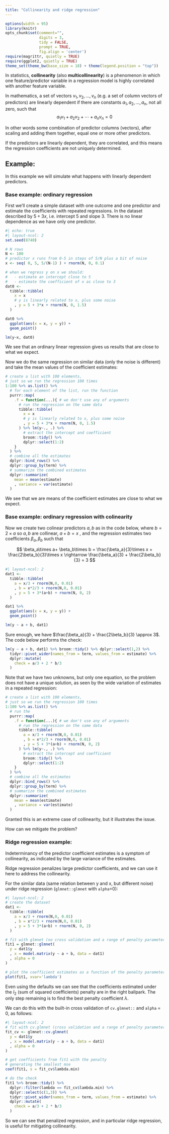 ```yaml
---
title: "Collinearity and ridge regression"
---
```


```r
options(width = 95)
library(knitr)
opts_chunk$set(comment="", 
               digits = 3, 
               tidy = FALSE, 
               prompt = TRUE,
               fig.align = 'center')
require(magrittr, quietly = TRUE)
require(ggplot2, quietly = TRUE)
theme_set(theme_bw(base_size = 18) + theme(legend.position = "top"))
```

In statistics, **collinearity** (also **multicollinearity**) is a phenomenon in which one feature/predictor variable in a regression model is highly correlated with another feature variable.

In mathematics, a set of vectors $v_1,v_2,\ldots,v_n$ (e.g. a set of column vectors of predictors) are linearly dependent if there are constants $a_1,a_2,\ldots,a_n$, not all zero, such that $$
a_1v_1+a_2v_2+ \cdots + a_nv_n = 0
$$

In other words some combination of predictor columns (vectors), after scaling and adding them together, equal one or more other predictors.

If the predictors are linearly dependent, they are correlated, and this means the regression coefficients are not uniquely determined.

## Example:

In this example we will simulate what happens with linearly dependent predictors.

### Base example: ordinary regression

First we'll create a simple dataset with one outcome and one predictor and estimate the coefficients with repeated regressions. In the dataset described by $5 + 3x$, i.e. intercept 5 and slope 3. There is no linear dependence as we have only one predictor.

```r
#| echo: true 
#| layout-ncol: 2
set.seed(8740)

# N rows
N <- 100
# predictor x runs from 0-5 in steps of 5/N plus a bit of noise
x <- seq( 0, 5, 5/(N-1) ) + rnorm(N, 0, 0.1)

# when we regress y on x we should: 
#   - estimate an intercept close to 5 
#   - estimate the coefficient of x as close to 3 
dat0 <- 
  tibble::tibble( 
    x = x 
    # y is linearly related to x, plus some noise
    , y = 5 + 3*x + rnorm(N, 0, 1.5)
  )

dat0 %>% 
  ggplot(aes(x = x, y = y)) +
  geom_point()

lm(y~x, dat0)
```

We see that an ordinary linear regression gives us results that are close to what we expect.

Now we do the same regression on similar data (only the noise is different) and take the mean values of the coefficient estimates:

```r
# create a list with 100 elements,
# just so we run the regression 100 times
1:100 %>% as.list() %>% 
  # for each element of the list, run the function 
  purrr::map(
    .f = function(...){ # we don't use any of arguments
      # run the regression on the same data
      tibble::tibble( 
        x = x 
        # y is linearly related to x, plus some noise
        , y = 5 + 3*x + rnorm(N, 0, 1.5)
      ) %>% lm(y~., .) %>% 
        # extract the intercept and coefficient
        broom::tidy() %>% 
        dplyr::select(1:2) 
    }
  ) %>% 
  # combine all the estimates
  dplyr::bind_rows() %>% 
  dplyr::group_by(term) %>% 
  # summarize the combined estimates
  dplyr::summarize(
    mean = mean(estimate)
    , variance = var(estimate) 
  ) 
```

We see that we are means of the coefficient estimates are close to what we expect.

### Base example: ordinary regression with colinearity

Now we create two colinear predictors $a,b$ as in the code below, where $b=2\times a$ so $a,b$ are collinear, $a+b=x$ , and the regression estimates two coefficients $\beta_a,\beta_b$ such that

$$
\beta_a\times a+ \beta_b\times b = \frac{\beta_a}{3}\times x + \frac{2\beta_b}{3}\times x \rightarrow \frac{\beta_a}{3} + \frac{2\beta_b}{3} = 3
$$

```r
#| layout-ncol: 2
dat1 <- 
  tibble::tibble( 
    a = x/3 + rnorm(N,0, 0.01)
    , b = x*2/3 + rnorm(N,0, 0.01)
    , y = 5 + 3*(a+b) + rnorm(N, 0, 2)
  )

dat1 %>% 
  ggplot(aes(x = x, y = y)) +
  geom_point()

lm(y ~ a + b, dat1)
```

Sure enough, we have $\frac{\beta_a}{3} + \frac{2\beta_b}{3} \approx 3$. The code below performs the check:

```r
lm(y ~ a + b, dat1) %>% broom::tidy() %>% dplyr::select(1,2) %>% 
  tidyr::pivot_wider(names_from = term, values_from = estimate) %>% 
  dplyr::mutate(
    check = a/3 + 2 * b/3
  )
```

Note that we have two unknowns, but only one equation, so the problem does not have a unique solution, as seen by the wide variation of estimates in a repeated regression:

```r
# create a list with 100 elements,
# just so we run the regression 100 times
1:100 %>% as.list() %>% 
  # run the 
  purrr::map(
    .f = function(...){ # we don't use any of arguments
      # run the regression on the same data
      tibble::tibble( 
        a = x/3 + rnorm(N,0, 0.01)
        , b = x*2/3 + rnorm(N,0, 0.01)
        , y = 5 + 3*(a+b) + rnorm(N, 0, 2)
      ) %>% lm(y~., .) %>% 
        # extract the intercept and coefficient
        broom::tidy() %>% 
        dplyr::select(1:2) 
    }
  ) %>% 
  # combine all the estimates
  dplyr::bind_rows() %>% 
  dplyr::group_by(term) %>% 
  # summarize the combined estimates
  dplyr::summarize(
    mean = mean(estimate)
    , variance = var(estimate) 
  ) 
```

Granted this is an extreme case of collinearity, but it illustrates the issue.

How can we mitigate the problem?

### Ridge regression example: 

Indeterminancy of the predictor coefficient estimates is a symptom of collinearity, as indicated by the large variance of the estimates.

Ridge regression penalizes large predictor coefficients, and we can use it here to address the collinearity.

For the similar data (same relation between y and x, but different noise) under ridge regression (`glmnet::glmnet` with `alpha`=0):

```r
#| layout-ncol: 2
# create the dataset
dat1 <- 
  tibble::tibble( 
    a = x/3 + rnorm(N,0, 0.01)
    , b = x*2/3 + rnorm(N,0, 0.01)
    , y = 5 + 3*(a+b) + rnorm(N, 0, 2)
  )

# fit with glmnet (no cross validation and a range of penalty parameters)
fit1 = glmnet::glmnet(
  y = dat1$y
  , x = model.matrix(y ~ a + b, data = dat1)
  , alpha = 0
)

# plot the coefficient estimates as a function of the penalty parameter lambda
plot(fit1, xvar='lambda')
```

Even using the defaults we can see that the coefficients estimated under the $l_2$ (sum of squared coefficients) penalty are in the right ballpark. The only step remaining is to find the best penalty coefficient $\lambda$.

We can do this with the built-in cross validation of `cv.glmnet::` and `alpha` = 0, as follows:

```r
#| layout-ncol: 2
# fit with cv.glmnet (cross validation and a range of penalty parameters)
fit_cv <- glmnet::cv.glmnet(
  y = dat1$y
  , x = model.matrix(y ~ a + b, data = dat1)
  , alpha = 0
)

# get coefficients from fit1 with the penalty 
# generating the smallest mse
coef(fit1, s = fit_cv$lambda.min)

# do the check
fit1 %>% broom::tidy() %>% 
  dplyr::filter(lambda == fit_cv$lambda.min) %>% 
  dplyr::select(c(1,3)) %>% 
  tidyr::pivot_wider(names_from = term, values_from = estimate) %>% 
  dplyr::mutate(
    check = a/3 + 2 * b/3
  )
```

So we can see that penalized regression, and in particular ridge regression, is useful for mitigating collinearity.
